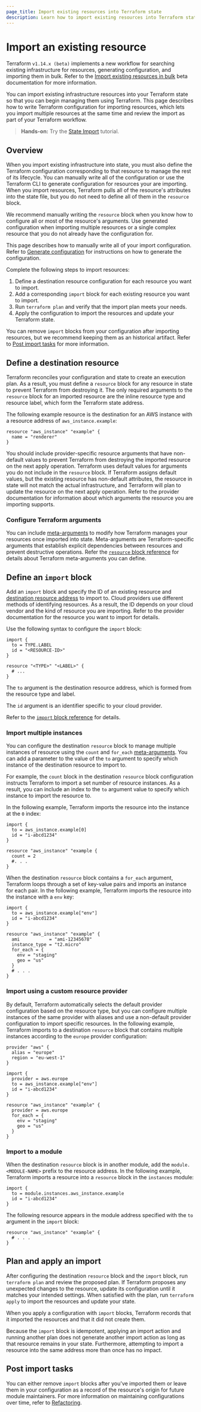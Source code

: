 ```yaml
---
page_title: Import existing resources into Terraform state
description: Learn how to import existing resources into Terraform state so that you can manage them as code 
---
```


# Import an existing resource

<Note>

Terraform `v1.14.x (beta)` implements a new workflow for searching existing infrastructure for resources, generating configuration, and importing them in bulk. Refer to the [Import existing resources in bulk](/terraform/language/v1.14.x/import/bulk) beta documentation for more information.

</Note>

You can import existing infrastructure resources into your Terraform state so that you can begin managing them using Terraform. This page describes how to write Terraform configuration for importing resources, which lets you import multiple resources at the same time and review the import as part of your Terraform workflow. 

> **Hands-on:** Try the [State Import](/terraform/tutorials/state/state-import?utm_source=WEBSITE&utm_medium=WEB_IO&utm_offer=ARTICLE_PAGE&utm_content=DOCS) tutorial.


## Overview

When you import existing infrastructure into state, you must also define the Terraform configuration corresponding to that resource to manage the rest of its lifecycle. You can manually write all of the configuration or use the Terraform CLI to generate configuration for resources your are importing. When you import resources, Terraform pulls all of the resource's attributes into the state file, but you do not need to define all of them in the `resource` block. 

We recommend manually writing the `resource` block when you know how to configure all or most of the resource's arguments. Use generated configuration when importing multiple resources or a single complex resource that you do not already have the configuration for.

This page describes how to manually write all of your import configuration. Refer to [Generate configuration](/terraform/language/import/generating-configuration) for instructions on how to generate the configuration.

Complete the following steps to import resources:

1. Define a destination resource configuration for each resource you want to import. 
1. Add a corresponding `import` block for each existing resource you want to import. 
1. Run `terraform plan` and verify that the import plan meets your needs. 
1. Apply the configuration to import the resources and update your Terraform state.

You can remove `import` blocks from your configuration after importing resources, but we recommend keeping them as an historical artifact. Refer to [Post import tasks](#post-import-tasks) for more information.

## Define a destination resource 

Terraform reconciles your configuration and state to create an execution plan. As a result, you must define a `resource` block for any resource in state to prevent Terraform from destroying it. The only required arguments to the `resource` block for an imported resource are the inline resource type and resource label, which form the Terraform state address. 

The following example resource is the destination for an AWS instance with a resource address of `aws_instance.example`:

```hcl
resource "aws_instance" "example" {
  name = "renderer"
}
```

You should include provider-specific resource arguments that have non-default values to prevent Terraform from destroying the imported resource on the next apply operation. Terraform uses default values for arguments you do not include in the `resource` block. If Terraform assigns default values, but the existing resource has non-default attributes, the resource in state will not match the actual infrastructure, and Terraform will plan to update the resource on the next apply operation. Refer to the provider documentation for information about which arguments the resource you are importing supports.


### Configure Terraform arguments

You can include [meta-arguments](/terraform/language/meta-arguments) to modify how Terraform manages your resources once imported into state. Meta-arguments are Terraform-specific arguments that establish explicit dependencies between resources and prevent destructive operations. Refer the [`resource` block reference](/terraform/language/block/resource) for details about Terraform meta-arguments you can define. 

## Define an `import` block

Add an `import` block and specify the ID of an existing resource and [destination resource address](#define-a-destination-resource) to import to. Cloud providers use different methods of identifying resources. As a result, the ID depends on your cloud vendor and the kind of resource you are importing. Refer to the provider documentation for the resource you want to import for details.

Use the following syntax to configure the `import` block: 
 
```hcl
import {
  to = TYPE.LABEL
  id = "<RESOURCE-ID>"
}

resource "<TYPE>" "<LABEL>" {
  # ...
}
```

The `to` argument is the destination resource address, which is formed from the resource type and label. 

The `id` argument is an identifier specific to your cloud provider.

Refer to the [`import` block reference](/terraform/language/block/import) for details.


### Import multiple instances

You can configure the destination `resource` block to manage multiple instances of resource using the `count` and `for_each` [meta-arguments](/terraform/language/meta-arguments). You can add a parameter to the value of the `to` argument to specify which instance of the destination resource to import to. 

For example, the `count` block in the destination `resource` block configuration instructs Terraform to import a set number of resource instances. As a result, you can include an index to the `to` argument value to specify which instance to import the resource to. 

In the following example, Terraform imports the resource into the instance at the `0` index:

```hcl
import {
  to = aws_instance.example[0]
  id = "i-abcd1234"
}

resource "aws_instance" "example {
  count = 2
  #. . .
}
```

When the destination `resource` block contains a `for_each` argument, Terraform loops through a set of key-value pairs and imports an instance for each pair. In the following example, Terraform imports the resource into the instance with a `env` key:

```hcl
import {
  to = aws_instance.example["env"]
  id = "i-abcd1234"
}

resource "aws_instance" "example" {
  ami           = "ami-12345678"   
  instance_type = "t2.micro"
  for_each = { 
    env = "staging"
    geo = "us"
  }
  # . . .
}
```

### Import using a custom resource provider

By default, Terraform automatically selects the default provider configuration based on the resource type, but you can configure multiple instances of the same provider with aliases and use a non-default provider configuration to import specific resources. In the following example, Terraform imports to a destination `resource` block that contains multiple instances according to the `europe` provider configuration:

```hcl
provider "aws" {
  alias = "europe"
  region = "eu-west-1"
}

import {
  provider = aws.europe
  to = aws_instance.example["env"]
  id = "i-abcd1234"
}

resource "aws_instance" "example" {
  provider = aws.europe
  for_each = {
    env = "staging"
    geo = "us"
  }
}
```

### Import to a module

When the destination `resource` block is in another module, add the `module.<MODULE-NAME>` prefix to the resource address. In the following example, Terraform imports a resource into a `resource` block in the `instances` module:


<CodeBlockConfig filename="main.tf">

```hcl
import {
  to = module.instances.aws_instance.example
  id = "i-abcd1234"
}
```

</CodeBlockConfig>

The following resource appears in the module address specified with the `to` argument in the `import` block:

<CodeBlockConfig filename="instances/main.tf">

```hcl
resource "aws_instance" "example" {
  # . . .
}
```

</CodeBlockConfig>

## Plan and apply an import

After configuring the destination `resource` block and the `import` block, run `terraform plan` and review the proposed plan. If Terraform proposes any unexpected changes to the resource, update its configuration until it matches your intended settings. When satisfied with the plan, run `terraform apply` to import the resources and update your state. 

When you apply a configuration with `import` blocks, Terraform records that it imported the resources and that it did not create them. 

Because the `import` block is idempotent, applying an import action and running another plan does not generate another import action as long as that resource remains in your state. Furthermore, attempting to import a resource into the same address more than once has no impact. 

## Post import tasks

You can either remove `import` blocks after you've imported them or leave them in your configuration as a record of the resource's origin for future module maintainers. For more information on maintaining configurations over time, refer to [Refactoring](/terraform/language/modules/develop/refactoring).
